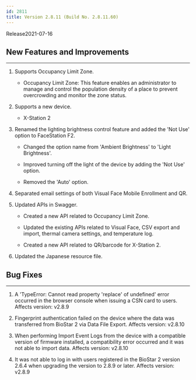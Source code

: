 ```yaml
---
id: 2811
title: Version 2.8.11 (Build No. 2.8.11.60)
---
```


Release<Separator/>2021-07-16

## New Features and Improvements

---

1. Supports Occupancy Limit Zone.

    * Occupancy Limit Zone: This feature enables an administrator to manage and control the population density of a place to prevent overcrowding and monitor the zone status.

1. Supports a new device.

    * X-Station 2

1. Renamed the lighting brightness control feature and added the 'Not Use' option to FaceStation F2.

    * Changed the option name from 'Ambient Brightness' to 'Light Brightness'.
    
    * Improved turning off the light of the device by adding the 'Not Use' option.

    * Removed the 'Auto' option.

1. Separated email settings of both Visual Face Mobile Enrollment and QR.

1. Updated APIs in Swagger.

    * Created a new API related to Occupancy Limit Zone.

    * Updated the existing APIs related to Visual Face, CSV export and import, thermal camera settings, and temperature log.

    * Created a new API related to QR/barcode for X-Station 2.

1. Updated the Japanese resource file.

## Bug Fixes

---

<BugLists>

1. A 'TypeError: Cannot read property 'replace' of undefined' error occurred in the browser console when issuing a CSN card to users. <Badge>Affects version: v2.8.9</Badge>

1. Fingerprint authentication failed on the device where the data was transferred from BioStar 2 via Data File Export. <Badge>Affects version: v2.8.10</Badge>

1. When performing Import Event Logs from the device with a compatible version of firmware installed, a compatibility error occurred and it was not able to import data. <Badge>Affects version: v2.8.10</Badge>

1. It was not able to log in with users registered in the BioStar 2 version 2.6.4 when upgrading the version to 2.8.9 or later. <Badge>Affects version: v2.8.9</Badge>

</BugLists>